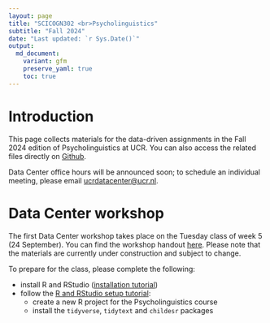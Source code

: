 ```yaml
---
layout: page
title: "SCICOGN302 <br>Psycholinguistics"
subtitle: "Fall 2024"
date: "Last updated: `r Sys.Date()`"
output:
  md_document:
    variant: gfm
    preserve_yaml: true
    toc: true
---
```


# Introduction

This page collects materials for the data-driven assignments in the Fall 2024 edition of Psycholinguistics at UCR.
You can also access the related files directly on [Github](https://github.com/ucrdatacenter/projects).

Data Center office hours will be announced soon; to schedule an individual meeting, please email [ucrdatacenter@ucr.nl](mailto:ucrdatacenter@ucr.nl).

# Data Center workshop

The first Data Center workshop takes place on the Tuesday class of week 5 (24 September).
You can find the workshop handout [here](workshop1). Please note that the materials are currently under construction and subject to change.

To prepare for the class, please complete the following:

* install R and RStudio ([installation tutorial](https://ucrdatacenter.github.io/tutorials/r_install/))
* follow the [R and RStudio setup tutorial](https://ucrdatacenter.github.io/tutorials/r_basics/):
  * create a new R project for the Psycholinguistics course 
  * install the `tidyverse`, `tidytext` and `childesr` packages

<!-- # Assignment guidelines -->

<!-- ## Small homework assignment -->

<!-- Use what you learned in the [first Data Center workshop](SCICOGN302_2023h2/workshop1) to complete the following assignment. -->

<!-- *The CHILDES database provides data on the use of (mostly spoken) language of a large number of young children. Use parts of the dataset to explore how the spoken language (word choice or number of words, for instance) of children changes over time . Keep you question simple, focus on a small part of the dataset (one or a few children). The chosen variable and/or sample should be different than what is shown in the Data Center workshop. Make one clear visualization of your result and briefly report on (max 200 words) , the research question and your outcome. Also briefly discuss your result in the context of scientific literature. Cite at least two papers (the latter are not part of 200 words).* -->

<!-- ## Final poster -->

<!-- If you choose to use the CHILDES database for your final poster, you can find the poster guidelines [here](SCICOGN302_2023h2/poster_guidelines). -->

<!-- # Data Center workshops -->

<!-- ## First workshop -->

<!-- The first Data Center workshop takes place on the Tuesday class of week 5. -->
<!-- To prepare for the class, please complete the following: -->

<!-- * install R and RStudio ([installation tutorial](https://ucrdatacenter.github.io/tutorials/r_install.html)) -->
<!-- * read sections 2.3-2.5, 3.1-3.4, and 4-6 of [A (very) short introduction to R](https://github.com/ClaudiaBrauer/A-very-short-introduction-to-R/blob/master/documents/A%20(very)%20short%20introduction%20to%20R.pdf) -->
<!-- * create a new R project for the Psycholinguistics course  -->
<!-- * install the `tidyverse`, `tidytext` and `childesr` packages -->

<!-- [This video (6:18)](https://vimeo.com/860596815/4a202dd077?share=copy) and [this tutorial](https://ucrdatacenter.github.io/tutorials/r_basics.html) explain the layout of RStudio, how to create a project, and how to install and load packages. -->
<!-- If you have any questions after watching the video and reading the tutorial, please email [datacenter@ucr.nl](mailto:datacenter@ucr.nl) or attend office hours before the workshop. -->

<!-- You can find the workshop handout [here](SCICOGN302_2023h2/workshop1), and additional workshop materials [here](SCICOGN302_2023h2/workshop1extra). -->

<!-- ## Second workshop -->

<!-- The second Data Center workshop takes place on the Friday class of week 5. -->
<!-- It is mandatory for the group working on a data project for their final poster, and optional for the rest of the class. -->

<!-- The case study discussed in the workshop is available [here](SCICOGN302_2023h2/workshop2). -->